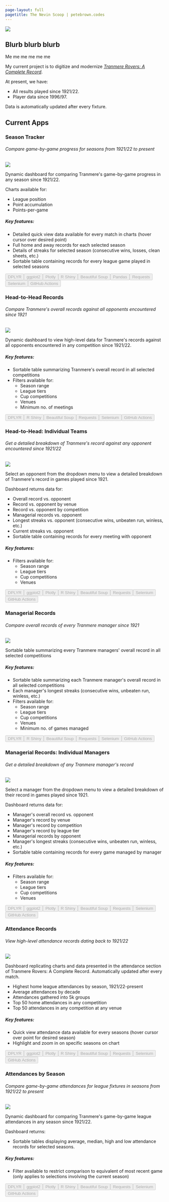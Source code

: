```yaml
---
page-layout: full
pagetitle: The Nevin Scoop | petebrown.codes
---
```


::: grid
::: {.g-col-12 .g-col-md-4}
![](images/profile-image.jpg){class="profile-pic"}
:::

::: {.g-col-12 .g-col-md-8}
# Blurb blurb blurb

Me me me me me me

My current project is to digitize and modernize <em><a href="https://www.amazon.co.uk/Tranmere-Rovers-Complete-Gilbert-Upton/dp/1859837115" target="_blank">Tranmere Rovers: A Complete Record</a></em>.

At present, we have:

* All results played since 1921/22.
* Player data since 1996/97.

Data is automatically updated after every fixture.

:::

::: {.g-col-12}
# Current Apps
:::

::: {.g-col-12 .g-col-lg-4 .g-col-md-6}

```{=html}
<div class="card mb-3">
    <div class="card-body">
        <h3 class="card-title">Season Tracker</h3>
        <h6 class="card-subtitle text-muted">Compare game-by-game progress for seasons from 1921/22 to present</h6>
    </div>
    <a href="apps/season-tracker" class="stretched-link"></a>
    <img src="/images/app-demos/demo-seasons.gif"/>
    <!-- <img src="/images/app-demos/demo-seasons-static.jpg" onmouseover="this.src='/images/app-demos/demo-seasons.gif'" onmouseout="this.src='/images/app-demos/demo-seasons-static.jpg'"> -->
    <div class="card-body">
        <p class="card-text">Dynamic dashboard for comparing Tranmere's game-by-game progress in any season since 1921/22.</p>
        <p>Charts available for:</p>
        <ul>
            <li>League position</li>
            <li>Point accumulation</li>
            <li>Points-per-game</li>
        </ul>
        <h5>Key features:</h5>
    </div>
    <ul class="list-group list-group-flush">
        <li class="list-group-item">Detailed quick view data available for every match in charts (hover cursor over desired point)</li>
        <li class="list-group-item">Full home and away records for each selected season</li>
        <li class="list-group-item">Details of streaks for selected season (consecutive wins, losses, clean sheets, etc.)</li>
        <li class="list-group-item">Sortable table containing records for every league game played in selected seasons</li>
    </ul>
    <div class="card-body tools-used">
        <button class="btn-sm btn-outline-info" disabled>DPLYR</a>
        <button class="btn-sm btn-outline-info" disabled>ggplot2</a>
        <button class="btn-sm btn-outline-info" disabled>Plotly</a>
        <button class="btn-sm btn-outline-info" disabled>R Shiny</a>
        <button class="btn-sm btn-outline-warning" disabled>Beautiful Soup</a>
        <button class="btn-sm btn-outline-warning" disabled>Pandas</a>
        <button class="btn-sm btn-outline-warning" disabled>Requests</a>
        <button class="btn-sm btn-outline-warning" disabled>Selenium</a>
        <button class="btn-sm btn-outline-secondary" disabled>GitHub Actions</a>
    </div>
</div>
```
:::

::: {.g-col-12 .g-col-lg-4 .g-col-md-6}
```{=html}
<div class="card mb-3">
    <div class="card-body">
        <h3 class="card-title">Head-to-Head Records</h3>
        <h6 class="card-subtitle text-muted">Compare Tranmere's overall records against all opponents encountered since 1921</h6>
    </div>
    <a href="apps/head2head-all" class="stretched-link"></a>
    <img src="/images/app-demos/demo-head2head-all.gif"/>
    <!-- <img src="/images/app-demos/demo-head2head-all-static.jpg" onmouseover="this.src='/images/app-demos/demo-head2head-all.gif'" onmouseout="this.src='/images/app-demos/demo-head2head-all-static.jpg'"> -->
    <div class="card-body">
        <p class="card-text">Dynamic dashboard to view high-level data for Tranmere's records against all opponents encountered in any competition since 1921/22.</p>
        <h5>Key features:</h5>
    </div>
    <ul class="list-group list-group-flush">
        <li class="list-group-item">Sortable table summarizing Tranmere's overall record in all selected competitions</li>
        <li class="list-group-item">Filters available for:
            <ul>
                <li>Season range</li>
                <li>League tiers</li>
                <li>Cup competitions</li>
                <li>Venues</li>
                <li>Minimum no. of meetings</li>
            </ul>
        </li>
    </ul>
    <div class="card-body tools-used">
        <button class="btn-sm btn-outline-info" disabled>DPLYR</a>
        <button class="btn-sm btn-outline-info" disabled>R Shiny</a>
        <button class="btn-sm btn-outline-warning" disabled>Beautiful Soup</a>
        <button class="btn-sm btn-outline-warning" disabled>Requests</a>
        <button class="btn-sm btn-outline-warning" disabled>Selenium</a>
        <button class="btn-sm btn-outline-secondary" disabled>GitHub Actions</a>
    </div>
</div>
```
:::

::: {.g-col-12 .g-col-lg-4 .g-col-md-6}
```{=html}
<div class="card mb-3">
    <div class="card-body">
        <h3 class="card-title">Head-to-Head: Individual Teams</h3>
        <h6 class="card-subtitle text-muted">Get a detailed breakdown of Tranmere's record against any opponent encountered since 1921/22</h6>
    </div>
    <a href="apps/head2head" class="stretched-link"></a>
    <img src="/images/app-demos/demo-head2head.gif"/>
    <!-- <img src="/images/app-demos/demo-head2head-static.png" onmouseover="this.src='/images/app-demos/demo-head2head.gif'" onmouseout="this.src='/images/app-demos/demo-head2head-static.png'"> -->
    <div class="card-body">
        <p class="card-text">Select an opponent from the dropdown menu to view a detailed breakdown of Tranmere's record in games played since 1921.</p>
        <p>Dashboard returns data for:</p>
        <ul>
            <li>Overall record vs. opponent</li>
            <li>Record vs. opponent by venue</li>
            <li>Record vs. opponent by competition</li>
            <li>Managerial records vs. opponent</li>
            <li>Longest streaks vs. opponent (consecutive wins, unbeaten run, winless, etc.)</li>
            <li>Current streaks vs. opponent</li>
            <li>Sortable table containing records for every meeting with opponent</li>
        </ul>
        <h5>Key features:</h5>
    </div>
    <ul class="list-group list-group-flush">
        <li class="list-group-item">Filters available for:
            <ul>
                <li>Season range</li>
                <li>League tiers</li>
                <li>Cup competitions</li>
                <li>Venues</li>
            </ul>
        </li>
    </ul>
    <div class="card-body tools-used">
        <button class="btn-sm btn-outline-info" disabled>DPLYR</a>
        <button class="btn-sm btn-outline-info" disabled>ggplot2</a>
        <button class="btn-sm btn-outline-info" disabled>Plotly</a>
        <button class="btn-sm btn-outline-info" disabled>R Shiny</a>
        <button class="btn-sm btn-outline-warning" disabled>Beautiful Soup</a>
        <button class="btn-sm btn-outline-warning" disabled>Requests</a>
        <button class="btn-sm btn-outline-warning" disabled>Selenium</a>
        <button class="btn-sm btn-outline-secondary" disabled>GitHub Actions</a>
    </div>
</div>
```
:::

::: {.g-col-12 .g-col-lg-4 .g-col-md-6}
```{=html}
<div class="card mb-3">
    <div class="card-body">
        <h3 class="card-title">Managerial Records</h3>
        <h6 class="card-subtitle text-muted">Compare overall records of every Tranmere manager since 1921</h6>
    </div>
    <a href="apps/managers-all" class="stretched-link"></a>
    <img src="/images/app-demos/demo-managers-all.gif"/>
    <div class="card-body">
        <p class="card-text">Sortable table summarizing every Tranmere managers' overall record in all selected competitions</p>
        <h5>Key features:</h5>
    </div>
    <ul class="list-group list-group-flush">
        <li class="list-group-item">Sortable table summarizing each Tranmere manager's overall record in all selected competitions</li>
        <li class="list-group-item">Each manager's longest streaks (consecutive wins, unbeaten run, winless, etc.)</li>
        <li class="list-group-item">Filters available for:
            <ul>
                <li>Season range</li>
                <li>League tiers</li>
                <li>Cup competitions</li>
                <li>Venues</li>
                <li>Minimum no. of games managed</li>
            </ul>
        </li>
    </ul>
    <div class="card-body tools-used">
        <button class="btn-sm btn-outline-info" disabled>DPLYR</a>
        <button class="btn-sm btn-outline-info" disabled>R Shiny</a>
        <button class="btn-sm btn-outline-warning" disabled>Beautiful Soup</a>
        <button class="btn-sm btn-outline-warning" disabled>Requests</a>
        <button class="btn-sm btn-outline-warning" disabled>Selenium</a>
        <button class="btn-sm btn-outline-secondary" disabled>GitHub Actions</a>
    </div>
</div>
```
:::

::: {.g-col-12 .g-col-lg-4 .g-col-md-6}
```{=html}
<div class="card mb-3">
    <div class="card-body">
        <h3 class="card-title">Managerial Records: Individual Managers</h3>
        <h6 class="card-subtitle text-muted">Get a detailed breakdown of any Tranmere manager's record</h6>
    </div>
    <a href="apps/managers" class="stretched-link"></a>
    <img src="/images/app-demos/demo-managers.gif"/>
    <div class="card-body">
        <p class="card-text">Select a manager from the dropdown menu to view a detailed breakdown of their record in games played since 1921.</p>
        <p>Dashboard returns data for:</p>
        <ul>
            <li>Manager's overall record vs. opponent</li>
            <li>Manager's record by venue</li>
            <li>Manager's record by competition</li>
            <li>Manager's record by league tier</li>
            <li>Managerial records by opponent</li>
            <li>Manager's longest streaks (consecutive wins, unbeaten run, winless, etc.)</li>
            <li>Sortable table containing records for every game managed by manager</li>
        </ul>
        <h5>Key features:</h5>
    </div>
    <ul class="list-group list-group-flush">
        <li class="list-group-item">Filters available for:
            <ul>
                <li>Season range</li>
                <li>League tiers</li>
                <li>Cup competitions</li>
                <li>Venues</li>
            </ul>
        </li>
    </ul>
    <div class="card-body tools-used">
        <button class="btn-sm btn-outline-info" disabled>DPLYR</a>
        <button class="btn-sm btn-outline-info" disabled>ggplot2</a>
        <button class="btn-sm btn-outline-info" disabled>Plotly</a>
        <button class="btn-sm btn-outline-info" disabled>R Shiny</a>
        <button class="btn-sm btn-outline-warning" disabled>Beautiful Soup</a>
        <button class="btn-sm btn-outline-warning" disabled>Requests</a>
        <button class="btn-sm btn-outline-warning" disabled>Selenium</a>
        <button class="btn-sm btn-outline-secondary" disabled>GitHub Actions</a>
    </div>
</div>
```
:::

::: {.g-col-12 .g-col-lg-4 .g-col-md-6}
```{=html}
<div class="card mb-3">
    <div class="card-body">
        <h3 class="card-title">Attendance Records</h3>
        <h6 class="card-subtitle text-muted">View high-level attendance records dating back to 1921/22</h6>
    </div>
    <a href="apps/attendances" class="stretched-link"></a>
    <img src="/images/app-demos/demo-attendances.gif"/>
    <div class="card-body">
        <p class="card-text">Dashboard replicating charts and data presented in the attendance section of Tranmere Rovers: A Complete Record. Automatically updated after every match.</p>
        <ul>
            <li>Highest home league attendances by season, 1921/22-present</li>
            <li>Average attendances by decade</li>
            <li>Attendances gathered into 5k groups</li>
            <li>Top 50 home attendances in any competition</li>
            <li>Top 50 attendances in any competition at any venue</li>
        </ul>
        <h5>Key features:</h5>
    </div>
    <ul class="list-group list-group-flush">
        <li class="list-group-item">Quick view attendance data available for every seasons (hover cursor over point for desired season)</li>
        <li class="list-group-item">Highlight and zoom in on specific seasons on chart</li>
    </ul>
    <div class="card-body tools-used">
        <button class="btn-sm btn-outline-info" disabled>DPLYR</a>
        <button class="btn-sm btn-outline-info" disabled>ggplot2</a>
        <button class="btn-sm btn-outline-info" disabled>Plotly</a>
        <button class="btn-sm btn-outline-info" disabled>R Shiny</a>
        <button class="btn-sm btn-outline-warning" disabled>Beautiful Soup</a>
        <button class="btn-sm btn-outline-warning" disabled>Requests</a>
        <button class="btn-sm btn-outline-warning" disabled>Selenium</a>
        <button class="btn-sm btn-outline-secondary" disabled>GitHub Actions</a>
    </div>
</div>
```
:::

::: {.g-col-12 .g-col-lg-4 .g-col-md-6}
```{=html}
<div class="card mb-3">
    <div class="card-body">
        <h3 class="card-title">Attendances by Season</h3>
        <h6 class="card-subtitle text-muted">Compare game-by-game attendances for league fixtures in seasons from 1921/22 to present</h6>
    </div>
    <a href="apps/attendances-by-season" class="stretched-link"></a>
    <img src="/images/app-demos/demo-attendances-by-season.gif"/>
    <!-- <img src="/images/app-demos/demo-attendances-by-season-static.png" onmouseover="this.src='/images/app-demos/demo-attendances-by-season.gif'" onmouseout="this.src='/images/app-demos/demo-attendances-by-season-static.png'"> -->
    <div class="card-body">
        <p>Dynamic dashboard for comparing Tranmere's game-by-game league attendances in any season since 1921/22.</p>
        <p class="card-text">Dashboard returns:</p>
        <ul>
            <li>Sortable tables displaying average, median, high and low attendance records for selected seasons.
        </ul>
        <h5>Key features:</h5>
    </div>
    <ul class="list-group list-group-flush">
        <li class="list-group-item">Filter available to restrict comparison to equivalent of most recent game (only applies to selections involving the current season)</li>
    </ul>
    <div class="card-body tools-used">
        <button class="btn-sm btn-outline-info" disabled>DPLYR</a>
        <button class="btn-sm btn-outline-info" disabled>ggplot2</a>
        <button class="btn-sm btn-outline-info" disabled>Plotly</a>
        <button class="btn-sm btn-outline-info" disabled>R Shiny</a>
        <button class="btn-sm btn-outline-warning" disabled>Beautiful Soup</a>
        <button class="btn-sm btn-outline-warning" disabled>Requests</a>
        <button class="btn-sm btn-outline-warning" disabled>Selenium</a>
        <button class="btn-sm btn-outline-secondary" disabled>GitHub Actions</a>
    </div>
</div>
```
:::
:::